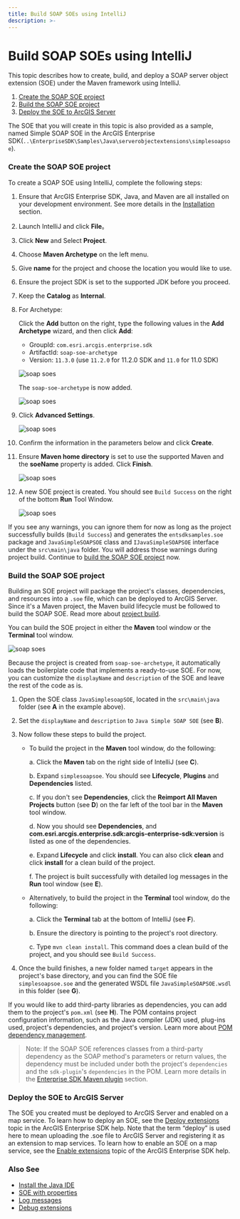 ```yaml
---
title: Build SOAP SOEs using IntelliJ
description: >-
---
```


# Build SOAP SOEs using IntelliJ

This topic describes how to create, build, and deploy a SOAP server object extension (SOE) under the Maven framework using IntelliJ.

1. [Create the SOAP SOE project](#create-the-soap-soe-project)
2. [Build the SOAP SOE project](#build-the-soap-soe-project)
3. [Deploy the SOE to ArcGIS Server](#deploy-the-soe-to-arcgis-server)

The SOE that you will create in this topic is also provided as a sample, named Simple SOAP SOE in the ArcGIS Enterprise SDK(`..\EnterpriseSDK\Samples\Java\serverobjectextensions\simplesoapsoe`).

### Create the SOAP SOE project

To create a SOAP SOE using IntelliJ, complete the following steps:

1. Ensure that ArcGIS Enterprise SDK, Java, and Maven are all installed on your development environment. See more details in the [Installation](../installation-java/) section.
2. Launch IntelliJ and click **File**。
3. Click **New** and Select **Project**.
4. Choose **Maven Archetype** on the left menu.
5. Give **name** for the project and choose the location you would like to use.
6. Ensure the project SDK is set to the supported JDK before you proceed.
7. Keep the **Catalog** as **Internal**.
8. For Archetype:
 
   Click the **Add** button on the right, type the following values in the **Add Archetype** wizard, and then click **Add**:
    - GroupId: `com.esri.arcgis.enterprise.sdk`
    - ArtifactId: `soap-soe-archetype`
    - Version: `11.3.0` (use `11.2.0` for 11.2.0 SDK and `11.0` for 11.0 SDK)

     ![](./bitmaps/JavaSOAP_Archetype.png "soap soes")


    The `soap-soe-archetype` is now added. 

     ![](./bitmaps/JavaSOAP_Maven.png "soap soes")

9. Click **Advanced Settings**.


    ![](./bitmaps/JavaSOAP_AdvanceSetting.png "soap soes")

10. Confirm the information in the parameters below and click **Create**.

11. Ensure **Maven home directory** is set to use the supported Maven and the **soeName** property is added. Click **Finish**.

     ![](./bitmaps/Maven-version.png "soap soes")
12. A new SOE project is created. You should see `Build Success` on the right of the bottom **Run** Tool Window. 

      ![](./bitmaps/building-soap-soe-intellij5.png "soap soes")

   If you see any warnings, you can ignore them for now as long as the project successfully builds (`Build Success`) and generates the `entsdksamples.soe` package and `JavaSimpleSOAPSOE` class and `IJavaSimpleSOAPSOE` interface under the `src\main\java` folder. You will address those warnings during project build. Continue to [build the SOAP SOE project](#2-build-the-soap-soe-project) now. 


### Build the SOAP SOE project
Building an SOE project will package the project's classes, dependencies, and resources into a `.soe` file, which can be deployed to ArcGIS Server. Since it's a Maven project, the Maven build lifecycle must be followed to build the SOAP SOE. Read more about [project build](../about-maven-integration/#project-build). 

You can build the SOE project in either the **Maven** tool window or the **Terminal** tool window. 

![](./bitmaps/building-soap-soe-intellij6.png "soap soes")

Because the project is created from `soap-soe-archetype`, it automatically loads the boilerplate code that implements a ready-to-use SOE. For now, you can customize the `displayName` and `description` of the SOE and leave the rest of the code as is.

1. Open the SOE class `JavaSimplesoapSOE`, located in the `src\main\java` folder (see **A** in the example above).
2. Set the `displayName` and `description` to `Java Simple SOAP SOE` (see **B**).
3. Now follow these steps to build the project.

   - To build the project in the **Maven** tool window, do the following:

      a. Click the **Maven** tab on the right side of IntelliJ (see **C**).

      b. Expand `simplesoapsoe`. You should see **Lifecycle**, **Plugins** and **Dependencies** listed.

      c. If you don't see **Dependencies**, click the **Reimport All Maven Projects** button (see **D**) on the far left of the tool bar in the **Maven** tool window. 

      d. Now you should see **Dependencies**, and **com.esri.arcgis.enterprise.sdk:arcgis-enterprise-sdk:version** is listed as one of the dependencies.

      e. Expand **Lifecycle** and click **install**. You can also click **clean** and click **install** for a clean build of the project. 
      
      f. The project is built successfully with detailed log messages in the **Run** tool window (see **E**).

   - Alternatively, to build the project in the **Terminal** tool window, do the following:

      a. Click the **Terminal** tab at the bottom of IntelliJ (see **F**).

      b. Ensure the directory is pointing to the project's root directory.

      c. Type `mvn clean install`. This command does a clean build of the project, and you should see `Build Success`. 

4. Once the build finishes, a new folder named `target` appears in the project's base directory, and you can find the SOE file `simplesoapsoe.soe` and the generated WSDL file `JavaSimpleSOAPSOE.wsdl` in this folder (see **G**).

If you would like to add third-party libraries as dependencies, you can add them to the project's `pom.xml` (see **H**). The POM contains project configuration information, such as the Java compiler (JDK) used, plug-ins used, project's dependencies, and project's version. Learn more about [POM dependency management](../about-maven-integration/#enterprise-sdk-maven-artifacts).

> Note: If the SOAP SOE references classes from a third-party dependency as the SOAP method's parameters or return values, the dependency must be included under both the project's `dependencies` and the `sdk-plugin`'s `dependencies` in the POM. Learn more details in the [Enterprise SDK Maven plugin](../about-maven-integration/#enterprise-sdk-maven-artifacts) section.

### Deploy the SOE to ArcGIS Server

The SOE you created must be deployed to ArcGIS Server and enabled on a map service. To learn how to deploy an SOE, see the [Deploy extensions](../deploy-extensions-java/) topic in the ArcGIS Enterprise SDK help. Note that the term “deploy” is used here to mean uploading the .soe file to ArcGIS Server and registering it as an extension to map services. To learn how to enable an SOE on a map service, see the [Enable extensions](../enable-extensions-java/) topic of the ArcGIS Enterprise SDK help.

### Also See

-   [Install the Java IDE](../install-the-java-ide/)
-   [SOE with properties](../soe-properties-java/)
-   [Log messages](../log-messages-java/)
-   [Debug extensions](../debug-extensions-dedicated-java/)
